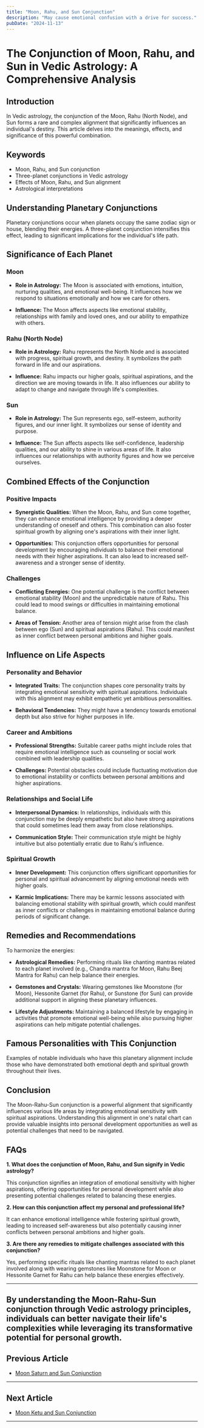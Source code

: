 ```yaml
---
title: "Moon, Rahu, and Sun Conjunction"
description: "May cause emotional confusion with a drive for success."
pubDate: "2024-11-13"
---
```


# The Conjunction of Moon, Rahu, and Sun in Vedic Astrology: A Comprehensive Analysis

## Introduction

In Vedic astrology, the conjunction of the Moon, Rahu (North Node), and Sun forms a rare and complex alignment that significantly influences an individual's destiny. This article delves into the meanings, effects, and significance of this powerful combination.

## Keywords

- Moon, Rahu, and Sun conjunction
- Three-planet conjunctions in Vedic astrology
- Effects of Moon, Rahu, and Sun alignment
- Astrological interpretations

## Understanding Planetary Conjunctions

Planetary conjunctions occur when planets occupy the same zodiac sign or house, blending their energies. A three-planet conjunction intensifies this effect, leading to significant implications for the individual's life path.

## Significance of Each Planet

### Moon

- **Role in Astrology:** The Moon is associated with emotions, intuition, nurturing qualities, and emotional well-being. It influences how we respond to situations emotionally and how we care for others.
  
- **Influence:** The Moon affects aspects like emotional stability, relationships with family and loved ones, and our ability to empathize with others.

### Rahu (North Node)

- **Role in Astrology:** Rahu represents the North Node and is associated with progress, spiritual growth, and destiny. It symbolizes the path forward in life and our aspirations.
  
- **Influence:** Rahu impacts our higher goals, spiritual aspirations, and the direction we are moving towards in life. It also influences our ability to adapt to change and navigate through life's complexities.

### Sun

- **Role in Astrology:** The Sun represents ego, self-esteem, authority figures, and our inner light. It symbolizes our sense of identity and purpose.
  
- **Influence:** The Sun affects aspects like self-confidence, leadership qualities, and our ability to shine in various areas of life. It also influences our relationships with authority figures and how we perceive ourselves.

## Combined Effects of the Conjunction

### Positive Impacts

- **Synergistic Qualities:** When the Moon, Rahu, and Sun come together, they can enhance emotional intelligence by providing a deeper understanding of oneself and others. This combination can also foster spiritual growth by aligning one's aspirations with their inner light.
  
- **Opportunities:** This conjunction offers opportunities for personal development by encouraging individuals to balance their emotional needs with their higher aspirations. It can also lead to increased self-awareness and a stronger sense of identity.

### Challenges

- **Conflicting Energies:** One potential challenge is the conflict between emotional stability (Moon) and the unpredictable nature of Rahu. This could lead to mood swings or difficulties in maintaining emotional balance.
  
- **Areas of Tension:** Another area of tension might arise from the clash between ego (Sun) and spiritual aspirations (Rahu). This could manifest as inner conflict between personal ambitions and higher goals.

## Influence on Life Aspects

### Personality and Behavior

- **Integrated Traits:** The conjunction shapes core personality traits by integrating emotional sensitivity with spiritual aspirations. Individuals with this alignment may exhibit empathetic yet ambitious personalities.
  
- **Behavioral Tendencies:** They might have a tendency towards emotional depth but also strive for higher purposes in life.

### Career and Ambitions

- **Professional Strengths:** Suitable career paths might include roles that require emotional intelligence such as counseling or social work combined with leadership qualities.
  
- **Challenges:** Potential obstacles could include fluctuating motivation due to emotional instability or conflicts between personal ambitions and higher aspirations.

### Relationships and Social Life

- **Interpersonal Dynamics:** In relationships, individuals with this conjunction may be deeply empathetic but also have strong aspirations that could sometimes lead them away from close relationships.
  
- **Communication Style:** Their communication style might be highly intuitive but also potentially erratic due to Rahu's influence.

### Spiritual Growth

- **Inner Development:** This conjunction offers significant opportunities for personal and spiritual advancement by aligning emotional needs with higher goals.
  
- **Karmic Implications:** There may be karmic lessons associated with balancing emotional stability with spiritual growth, which could manifest as inner conflicts or challenges in maintaining emotional balance during periods of significant change.

## Remedies and Recommendations

To harmonize the energies:

- **Astrological Remedies:** Performing rituals like chanting mantras related to each planet involved (e.g., Chandra mantra for Moon, Rahu Beej Mantra for Rahu) can help balance their energies.
  
- **Gemstones and Crystals:** Wearing gemstones like Moonstone (for Moon), Hessonite Garnet (for Rahu), or Sunstone (for Sun) can provide additional support in aligning these planetary influences.
  
- **Lifestyle Adjustments:** Maintaining a balanced lifestyle by engaging in activities that promote emotional well-being while also pursuing higher aspirations can help mitigate potential challenges.

## Famous Personalities with This Conjunction

Examples of notable individuals who have this planetary alignment include those who have demonstrated both emotional depth and spiritual growth throughout their lives.

## Conclusion

The Moon-Rahu-Sun conjunction is a powerful alignment that significantly influences various life areas by integrating emotional sensitivity with spiritual aspirations. Understanding this alignment in one's natal chart can provide valuable insights into personal development opportunities as well as potential challenges that need to be navigated.

## FAQs

**1. What does the conjunction of Moon, Rahu, and Sun signify in Vedic astrology?**

This conjunction signifies an integration of emotional sensitivity with higher aspirations, offering opportunities for personal development while also presenting potential challenges related to balancing these energies.

**2. How can this conjunction affect my personal and professional life?**

It can enhance emotional intelligence while fostering spiritual growth, leading to increased self-awareness but also potentially causing inner conflicts between personal ambitions and higher goals.

**3. Are there any remedies to mitigate challenges associated with this conjunction?**

Yes, performing specific rituals like chanting mantras related to each planet involved along with wearing gemstones like Moonstone for Moon or Hessonite Garnet for Rahu can help balance these energies effectively.

---

By understanding the Moon-Rahu-Sun conjunction through Vedic astrology principles, individuals can better navigate their life's complexities while leveraging its transformative potential for personal growth.
---

## Previous Article
- [Moon Saturn and Sun Conjunction](11020107_Moon_Saturn_and_Sun_Conjunction.mdx)

---

## Next Article
- [Moon Ketu and Sun Conjunction](11020109_Moon_Ketu_and_Sun_Conjunction.mdx)

---
